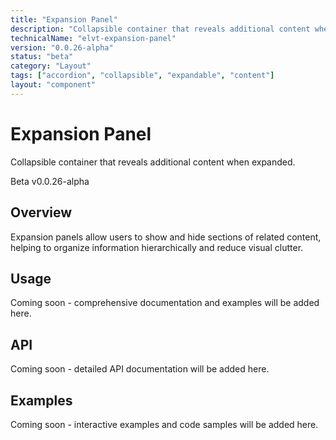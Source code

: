 ```yaml
---
title: "Expansion Panel"
description: "Collapsible container that reveals additional content when expanded."
technicalName: "elvt-expansion-panel"
version: "0.0.26-alpha"
status: "beta"
category: "Layout"
tags: ["accordion", "collapsible", "expandable", "content"]
layout: "component"
---
```


# Expansion Panel

Collapsible container that reveals additional content when expanded.

<elvt-badge tone="primary" size="small">Beta</elvt-badge> <elvt-badge tone="neutral" size="small">v0.0.26-alpha</elvt-badge>

## Overview

Expansion panels allow users to show and hide sections of related content, helping to organize information hierarchically and reduce visual clutter.

## Usage

Coming soon - comprehensive documentation and examples will be added here.

## API

Coming soon - detailed API documentation will be added here.

## Examples

Coming soon - interactive examples and code samples will be added here.